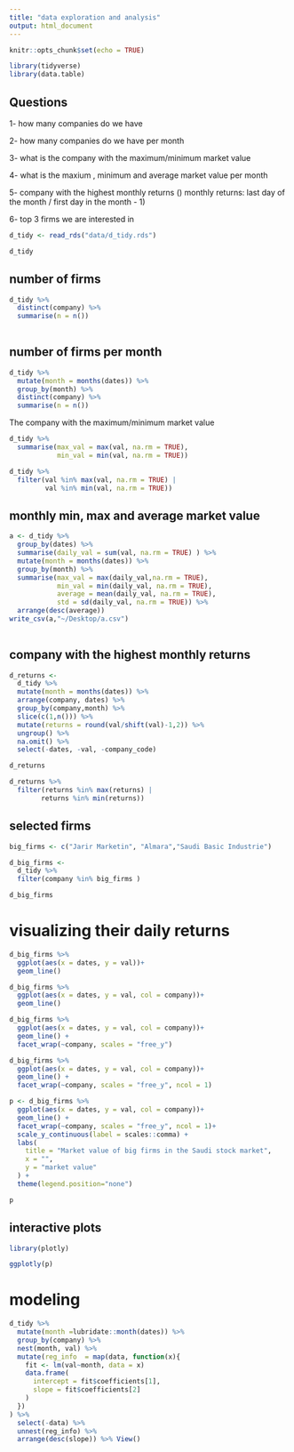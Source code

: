 ```yaml
---
title: "data exploration and analysis"
output: html_document
---
```


```r
knitr::opts_chunk$set(echo = TRUE)
```

```r
library(tidyverse)
library(data.table)
```

## Questions

1- how many companies do we have

2- how many companies do we have per month

3- what is the company with the maximum/minimum market value  

4- what is the maxium , minimum  and average market value per month

5- company with the highest monthly returns () monthly returns: last day of the month / first day in the month - 1)

6-  top 3 firms we are interested in


```r
d_tidy <- read_rds("data/d_tidy.rds")

d_tidy
```


## number of firms

```r

d_tidy %>%
  distinct(company) %>%
  summarise(n = n())
  

```

## number of firms per month

```r
d_tidy %>%
  mutate(month = months(dates)) %>%
  group_by(month) %>%
  distinct(company) %>%
  summarise(n = n()) 
```


The company with the maximum/minimum market value  

```r
d_tidy %>%
  summarise(max_val = max(val, na.rm = TRUE),
            min_val = min(val, na.rm = TRUE))
```

```r
d_tidy %>%
  filter(val %in% max(val, na.rm = TRUE) |
         val %in% min(val, na.rm = TRUE))
```


## monthly min, max and average market value

```r
a <- d_tidy %>%
  group_by(dates) %>%
  summarise(daily_val = sum(val, na.rm = TRUE) ) %>%
  mutate(month = months(dates)) %>%
  group_by(month) %>%
  summarise(max_val = max(daily_val,na.rm = TRUE),
            min_val = min(daily_val, na.rm = TRUE),
            average = mean(daily_val, na.rm = TRUE),
            std = sd(daily_val, na.rm = TRUE)) %>%
  arrange(desc(average))
write_csv(a,"~/Desktop/a.csv")
  
```



## company with the highest monthly returns

```r
d_returns <-  
  d_tidy %>%
  mutate(month = months(dates)) %>%
  arrange(company, dates) %>%
  group_by(company,month) %>%
  slice(c(1,n())) %>%
  mutate(returns = round(val/shift(val)-1,2)) %>%
  ungroup() %>%
  na.omit() %>%
  select(-dates, -val, -company_code) 

d_returns
```

```r
d_returns %>%
  filter(returns %in% max(returns) |
        returns %in% min(returns))
```


## selected firms

```r
big_firms <- c("Jarir Marketin", "Almara","Saudi Basic Industrie")

d_big_firms <- 
  d_tidy %>%
  filter(company %in% big_firms )

d_big_firms
```


# visualizing their daily returns

```r

d_big_firms %>%
  ggplot(aes(x = dates, y = val))+
  geom_line()
```


```r

d_big_firms %>%
  ggplot(aes(x = dates, y = val, col = company))+
  geom_line()
```


```r

d_big_firms %>%
  ggplot(aes(x = dates, y = val, col = company))+
  geom_line() +
  facet_wrap(~company, scales = "free_y")
```

```r
d_big_firms %>%
  ggplot(aes(x = dates, y = val, col = company))+
  geom_line() +
  facet_wrap(~company, scales = "free_y", ncol = 1)
```


```r
p <- d_big_firms %>%
  ggplot(aes(x = dates, y = val, col = company))+
  geom_line() +
  facet_wrap(~company, scales = "free_y", ncol = 1)+
  scale_y_continuous(label = scales::comma) + 
  labs(
    title = "Market value of big firms in the Saudi stock market",
    x = "",
    y = "market value"
  ) + 
  theme(legend.position="none")

p
```

## interactive plots


```r

library(plotly)

ggplotly(p)
```



# modeling


```r
d_tidy %>%
  mutate(month =lubridate::month(dates)) %>%
  group_by(company) %>%
  nest(month, val) %>% 
  mutate(reg_info  = map(data, function(x){
    fit <- lm(val~month, data = x)
    data.frame(
      intercept = fit$coefficients[1],
      slope = fit$coefficients[2]
    )
  })
) %>%
  select(-data) %>%
  unnest(reg_info) %>%
  arrange(desc(slope)) %>% View()
```

